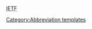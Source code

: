 <abbr title="Internet Engineering Task Force">IETF</abbr><noinclude>

[[Category:Abbreviation templates]]
</noinclude>